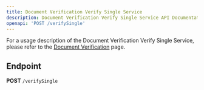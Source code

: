```yaml
---
title: Document Verification Verify Single Service
description: Document Verification Verify Single Service API Documentation
openapi: 'POST /verifySingle'
---
```


For a usage description of the Document Verification Verify Single Service, please refer to the [Document Verification](/essentials/documentVerification) page.

## Endpoint

**POST** `/verifySingle`

